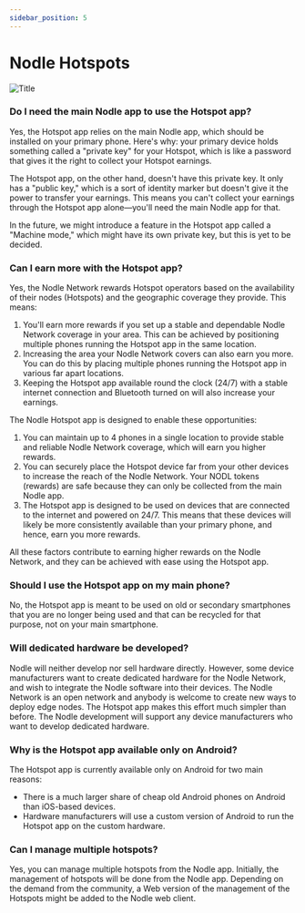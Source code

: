 ```yaml
---
sidebar_position: 5
---
```


# Nodle Hotspots

![Title](/img/docs/nodle-cash/HotSpots.png)

### Do I need the main Nodle app to use the Hotspot app?

Yes, the Hotspot app relies on the main Nodle app, which should be installed on your primary phone. Here's why: your primary device holds something called a "private key" for your Hotspot, which is like a password that gives it the right to collect your Hotspot earnings.

The Hotspot app, on the other hand, doesn't have this private key. It only has a "public key," which is a sort of identity marker but doesn't give it the power to transfer your earnings. This means you can't collect your earnings through the Hotspot app alone—you'll need the main Nodle app for that.

In the future, we might introduce a feature in the Hotspot app called a "Machine mode," which might have its own private key, but this is yet to be decided.

### Can I earn more with the Hotspot app?

Yes, the Nodle Network rewards Hotspot operators based on the availability of their nodes (Hotspots) and the geographic coverage they provide. This means:

1. You'll earn more rewards if you set up a stable and dependable Nodle Network coverage in your area. This can be achieved by positioning multiple phones running the Hotspot app in the same location.
2. Increasing the area your Nodle Network covers can also earn you more. You can do this by placing multiple phones running the Hotspot app in various far apart locations.
3. Keeping the Hotspot app available round the clock (24/7) with a stable internet connection and Bluetooth turned on will also increase your earnings.

The Nodle Hotspot app is designed to enable these opportunities:
    
1. You can maintain up to 4 phones in a single location to provide stable and reliable Nodle Network coverage, which will earn you higher rewards.
2. You can securely place the Hotspot device far from your other devices to increase the reach of the Nodle Network. Your NODL tokens (rewards) are safe because they can only be collected from the main Nodle app.
3. The Hotspot app is designed to be used on devices that are connected to the internet and powered on 24/7. This means that these devices will likely be more consistently available than your primary phone, and hence, earn you more rewards.

All these factors contribute to earning higher rewards on the Nodle Network, and they can be achieved with ease using the Hotspot app.

### Should I use the Hotspot app on my main phone?

No, the Hotspot app is meant to be used on old or secondary smartphones that you are no longer being used and that can be
recycled for that purpose, not on your main smartphone. 

### Will dedicated hardware be developed?

Nodle will neither develop nor sell hardware directly. However, some device manufacturers want to create dedicated hardware 
for the Nodle Network, and wish to integrate the Nodle software into their devices. The Nodle Network is an open network and 
anybody is welcome to create new ways to deploy edge nodes. The Hotspot app makes this effort much simpler than before. The 
Nodle development will support any device manufacturers who want to develop dedicated hardware.  

### Why is the Hotspot app available only on Android?

The Hotspot app is currently available only on Android for two main reasons:

- There is a much larger share of cheap old Android phones on Android than iOS-based devices.
- Hardware manufacturers will use a custom version of Android to run the Hotspot app on the custom hardware.

### Can I manage multiple hotspots?

Yes, you can manage multiple hotspots from the Nodle app. Initially, the management of hotspots will be done from the Nodle 
app. Depending on the demand from the community, a Web version of the management of the Hotspots might be added to the Nodle 
web client.
